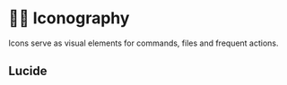 
# 🦸‍♂️ Iconography

Icons serve as visual elements for commands, files and frequent actions.

## Lucide

<IconGallery />